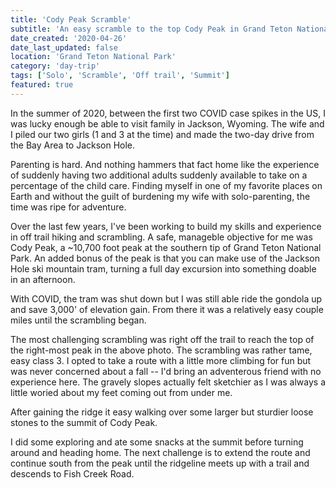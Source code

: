 ```yaml
---
title: 'Cody Peak Scramble'
subtitle: 'An easy scramble to the top Cody Peak in Grand Teton National Park'
date_created: '2020-04-26'
date_last_updated: false
location: 'Grand Teton National Park'
category: 'day-trip'
tags: ['Solo', 'Scramble', 'Off trail', 'Summit']
featured: true
---
```



<DropCapP>
  In the summer of 2020, between the first two COVID case spikes in the US, I was lucky enough be
  able to visit family in Jackson, Wyoming. The wife and I piled our two girls (1 and 3 at the time)
  and made the two-day drive from the Bay Area to Jackson Hole.
</DropCapP>

Parenting is hard. And nothing hammers that fact home like the experience of suddenly having two additional adults suddenly available to take on a percentage of the child care. Finding myself in one of my favorite places on Earth and without the guilt of burdening my wife with solo-parenting, the time was ripe for adventure.

Over the last few years, I've been working to build my skills and experience in off trail hiking and scrambling. A safe, manageble objective for me was Cody Peak, a ~10,700 foot peak at the southern tip of Grand Teton National Park. An added bonus of the peak is that you can make use of the Jackson Hole ski mountain tram, turning a full day excursion into something doable in an afternoon.

With COVID, the tram was shut down but I was still able ride the gondola up and save 3,000' of elevation gain. From there it was a relatively easy couple miles until the scrambling began.

<CodyBowl />

The most challenging scrambling was right off the trail to reach the top of the right-most peak in the above photo. The scrambling was rather tame, easy class 3. I opted to take a route with a little more climbing for fun but was never concerned about a fall -- I'd bring an adventerous friend with no experience here. The gravely slopes actually felt sketchier as I was always a little woried about my feet coming out from under me.

After gaining the ridge it easy walking over some larger but sturdier loose stones to the summit of Cody Peak.

I did some exploring and ate some snacks at the summit before turning around and heading home. The next challenge is to extend the route and continue south from the peak until the ridgeline meets up with a trail and descends to Fish Creek Road.

<Carousel1 />
